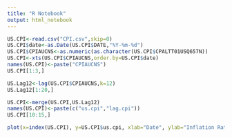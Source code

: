 ```yaml
---
title: "R Notebook"
output: html_notebook
---
```


```r
US.CPI<-read.csv("CPI.csv",skip=0)
US.CPI$date<-as.Date(US.CPI$DATE,"%Y-%m-%d")
US.CPI$CPIAUCNS<-as.numeric(as.character(US.CPI$CPALTT01USQ657N))
US.CPI<-xts(US.CPI$CPIAUCNS,order.by=US.CPI$date)
names(US.CPI)<-paste("CPIAUCNS")
US.CPI[1:3,]
```

```r
US.Lag12<-lag(US.CPI$CPIAUCNS,k=12)
US.Lag12[1:20,]
```

```r
US.CPI<-merge(US.CPI,US.Lag12)
names(US.CPI)<-paste(c("us.cpi","lag.cpi"))
US.CPI[10:15,]
```

```r
plot(x=index(US.CPI), y=US.CPI$us.cpi, xlab="Date", ylab="Inflation Rate (%)", type="l", main="US Inflation Rates From 1964 to 2013 Based on Year Over Year Changes in CPI")


```

```r



```

```r



```

```r



```

```r



```

```r



```

